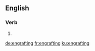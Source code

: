 ==English==

===Verb===
{{head|en|present participle}}

# {{present participle of|engraft|lang=en|nocat=1}}

[[de:engrafting]]
[[fr:engrafting]]
[[ku:engrafting]]